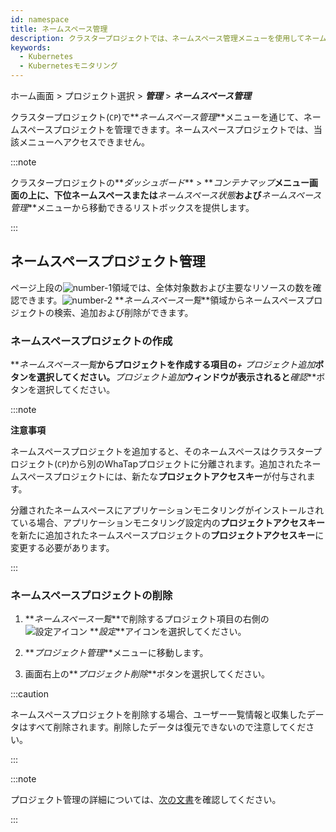 ```yaml
---
id: namespace
title: ネームスペース管理
description: クラスタープロジェクトでは、ネームスペース管理メニューを使用してネームスペースプロジェクトを管理できます。
keywords:
  - Kubernetes
  - Kubernetesモニタリング
---
```


ホーム画面 > プロジェクト選択 > **_管理_** > **_ネームスペース管理_**

クラスタープロジェクト(<code class='my'>CP</code>)で**_ネームスペース管理_**メニューを通じて、ネームスペースプロジェクトを管理できます。ネームスペースプロジェクトでは、当該メニューへアクセスできません。

:::note

クラスタープロジェクトの**_ダッシュボード_** > **_コンテナマップ_**メニュー画面の上に、下位ネームスペースまたは**_ネームスペース状態_**および**_ネームスペース管理_**メニューから移動できるリストボックスを提供します。 

<ImgLang img='k8s-namespace-project-list-check.png' desc='ネームスペース移動' />

:::

## ネームスペースプロジェクト管理

<ImgLang img='k8s-namespace-mng.png' desc='ネームスペース管理' />

ページ上段の![number-1](/img/number-01.png)領域では、全体対象数および主要なリソースの数を確認できます。![number-2](/img/number-02.png) **_ネームスペース一覧_**領域からネームスペースプロジェクトの検索、追加および削除ができます。

### ネームスペースプロジェクトの作成

**_ネームスペース一覧_**からプロジェクトを作成する項目の**_+ プロジェクト追加_**ボタンを選択してください。**_プロジェクト追加_**ウィンドウが表示されると**_確認_**ボタンを選択してください。

:::note 

**注意事項**

ネームスペースプロジェクトを追加すると、そのネームスペースはクラスタープロジェクト(<code class='my'>CP</code>)から別のWhaTapプロジェクトに分離されます。追加されたネームスペースプロジェクトには、新たな**プロジェクトアクセスキー**が付与されます。 

分離されたネームスペースにアプリケーションモニタリングがインストールされている場合、アプリケーションモニタリング設定内の**プロジェクトアクセスキー**を新たに追加されたネームスペースプロジェクトの**プロジェクトアクセスキー**に変更する必要があります。

:::

### ネームスペースプロジェクトの削除

1. **_ネームスペース一覧_**で削除するプロジェクト項目の右側の![設定アイコン](/img/ico-setting.svg) **_設定_**アイコンを選択してください。

2. **_プロジェクト管理_**メニューに移動します。

3. 画面右上の**_プロジェクト削除_**ボタンを選択してください。

:::caution

ネームスペースプロジェクトを削除する場合、ユーザー一覧情報と収集したデータはすべて削除されます。削除したデータは復元できないので注意してください。

:::

:::note

プロジェクト管理の詳細については、[次の文書](../project/project-manage)を確認してください。

:::
